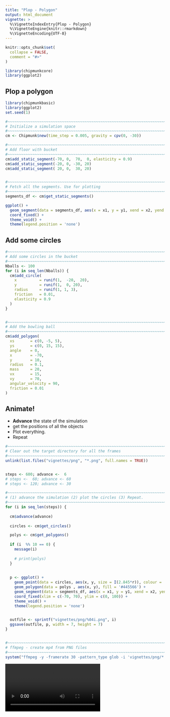 ```yaml
---
title: "Plop - Polygon"
output: html_document
vignette: >
  %\VignetteIndexEntry{Plop - Polygon}
  %\VignetteEngine{knitr::rmarkdown}
  %\VignetteEncoding{UTF-8}
---
```


```r
knitr::opts_chunk$set(
  collapse = FALSE,
  comment = "#>"
)

library(chipmunkcore)
library(ggplot2)
```


## Plop a polygon


```r
library(chipmunkbasic)
library(ggplot2)
set.seed(1)

#~~~~~~~~~~~~~~~~~~~~~~~~~~~~~~~~~~~~~~~~~~~~~~~~~~~~~~~~~~~~~~~~~~~~~~~~~~~~~
# Initialize a simulation space
#~~~~~~~~~~~~~~~~~~~~~~~~~~~~~~~~~~~~~~~~~~~~~~~~~~~~~~~~~~~~~~~~~~~~~~~~~~~~~
cm <- Chipmunk$new(time_step = 0.005, gravity = cpv(0, -30))

#~~~~~~~~~~~~~~~~~~~~~~~~~~~~~~~~~~~~~~~~~~~~~~~~~~~~~~~~~~~~~~~~~~~~~~~~~~~~~
# Add floor with bucket
#~~~~~~~~~~~~~~~~~~~~~~~~~~~~~~~~~~~~~~~~~~~~~~~~~~~~~~~~~~~~~~~~~~~~~~~~~~~~~
cm$add_static_segment(-70, 0,  70,  0, elasticity = 0.9)
cm$add_static_segment(-20, 0, -30, 20)
cm$add_static_segment( 20, 0,  30, 20)


#~~~~~~~~~~~~~~~~~~~~~~~~~~~~~~~~~~~~~~~~~~~~~~~~~~~~~~~~~~~~~~~~~~~~~~~~~~~~~
# Fetch all the segments. Use for plotting
#~~~~~~~~~~~~~~~~~~~~~~~~~~~~~~~~~~~~~~~~~~~~~~~~~~~~~~~~~~~~~~~~~~~~~~~~~~~~~
segments_df <- cm$get_static_segments()

ggplot() + 
  geom_segment(data = segments_df, aes(x = x1, y = y1, xend = x2, yend = y2)) + 
  coord_fixed() + 
  theme_void() + 
  theme(legend.position = 'none')
```


## Add some circles


```r
#~~~~~~~~~~~~~~~~~~~~~~~~~~~~~~~~~~~~~~~~~~~~~~~~~~~~~~~~~~~~~~~~~~~~~~~~~~~~~
# Add some circles in the bucket
#~~~~~~~~~~~~~~~~~~~~~~~~~~~~~~~~~~~~~~~~~~~~~~~~~~~~~~~~~~~~~~~~~~~~~~~~~~~~~
Nballs <- 100
for (i in seq_len(Nballs)) {
  cm$add_circle(
    x          = runif(1,  -20,  20), 
    y          = runif(1,  0, 20),
    radius     = runif(1, 1, 3),
    friction   = 0.01,
    elasticity = 0.9
  )
}


#~~~~~~~~~~~~~~~~~~~~~~~~~~~~~~~~~~~~~~~~~~~~~~~~~~~~~~~~~~~~~~~~~~~~~~~~~~~~~
# Add the bowling ball
#~~~~~~~~~~~~~~~~~~~~~~~~~~~~~~~~~~~~~~~~~~~~~~~~~~~~~~~~~~~~~~~~~~~~~~~~~~~~~
cm$add_polygon(
  xs       = c(0, -5, 5),
  ys       = c(0, 15, 15),
  angle    = 0,
  x        = -70,
  y        = 10,
  radius   = 0.1,
  mass     = 20,
  vx       = 15,
  vy       = 70,
  angular_velocity = 90,
  friction = 0.01
)
```


## Animate!

* **Advance** the state of the simulation
* get the positions of all the objects
* Plot everything.
* Repeat


```r
#~~~~~~~~~~~~~~~~~~~~~~~~~~~~~~~~~~~~~~~~~~~~~~~~~~~~~~~~~~~~~~~~~~~~~~~~~~~~~
# Clear out the target directory for all the frames
#~~~~~~~~~~~~~~~~~~~~~~~~~~~~~~~~~~~~~~~~~~~~~~~~~~~~~~~~~~~~~~~~~~~~~~~~~~~~~
unlink(list.files("vignettes/png", "*.png", full.names = TRUE))


steps <- 600; advance <-  6
# steps <-  60; advance <- 60
# steps <- 120; advance <- 30

#~~~~~~~~~~~~~~~~~~~~~~~~~~~~~~~~~~~~~~~~~~~~~~~~~~~~~~~~~~~~~~~~~~~~~~~~~~~~~
# (1) advance the simulation (2) plot the circles (3) Repeat.
#~~~~~~~~~~~~~~~~~~~~~~~~~~~~~~~~~~~~~~~~~~~~~~~~~~~~~~~~~~~~~~~~~~~~~~~~~~~~~
for (i in seq_len(steps)) {
  
  cm$advance(advance)
  
  circles <- cm$get_circles()

  polys <- cm$get_polygons()
  
  if (i  %% 10 == 0) {
    message(i)
    
    # print(polys)
  }
  
  
  p <- ggplot() + 
    geom_point(data = circles, aes(x, y, size = I(2.845*r)), colour = 'black') + 
    geom_polygon(data = polys , aes(x, y), fill = '#445566') +
    geom_segment(data = segments_df, aes(x = x1, y = y1, xend = x2, yend = y2), colour = 'lightblue') + 
    coord_fixed(xlim = c(-70, 70), ylim = c(0, 100)) + 
    theme_void() +
    theme(legend.position = 'none') 
  

  outfile <- sprintf("vignettes/png/%04i.png", i)
  ggsave(outfile, p, width = 7, height = 7)
}


#~~~~~~~~~~~~~~~~~~~~~~~~~~~~~~~~~~~~~~~~~~~~~~~~~~~~~~~~~~~~~~~~~~~~~~~~~~~~~
# ffmpeg - create mp4 from PNG files
#~~~~~~~~~~~~~~~~~~~~~~~~~~~~~~~~~~~~~~~~~~~~~~~~~~~~~~~~~~~~~~~~~~~~~~~~~~~~~
system("ffmpeg -y -framerate 30 -pattern_type glob -i 'vignettes/png/*.png' -c:v libx264 -pix_fmt yuv420p -s 800x800 vignettes/anim/plop-polygon.mp4")

```


![](anim/plop-polygon.mp4)








